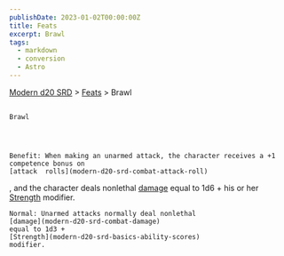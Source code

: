 ```yaml
---
publishDate: 2023-01-02T00:00:00Z
title: Feats
excerpt: Brawl
tags:
  - markdown
  - conversion
  - Astro
---
```


[Modern d20 SRD](/#modernD20) >
[Feats](modern-d20-srd-feats-index) > Brawl

##

    Brawl




    Benefit: When making an unarmed attack, the character receives a +1 competence bonus on
    [attack  rolls](modern-d20-srd-combat-attack-roll)
, and the character deals nonlethal
[damage](modern-d20-srd-combat-damage)
equal to 1d6 + his or her
[Strength](modern-d20-srd-basics-ability-scores)
modifier.

    Normal: Unarmed attacks normally deal nonlethal
    [damage](modern-d20-srd-combat-damage)
    equal to 1d3 +
    [Strength](modern-d20-srd-basics-ability-scores)
    modifier.
